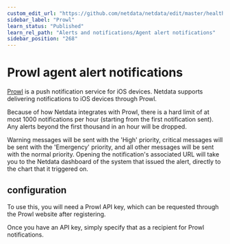 ```yaml
---
custom_edit_url: "https://github.com/netdata/netdata/edit/master/health/notifications/prowl/README.md"
sidebar_label: "Prowl"
learn_status: "Published"
learn_rel_path: "Alerts and notifications/Agent alert notifications"
sidebar_position: "268"
---
```



# Prowl agent alert notifications

[Prowl](https://www.prowlapp.com/) is a push notification service for iOS devices.  Netdata
supports delivering notifications to iOS devices through Prowl.

Because of how Netdata integrates with Prowl, there is a hard limit of
at most 1000 notifications per hour (starting from the first notification
sent).  Any alerts beyond the first thousand in an hour will be dropped.

Warning messages will be sent with the 'High' priority, critical messages
will be sent with the 'Emergency' priority, and all other messages will
be sent with the normal priority.  Opening the notification's associated
URL will take you to the Netdata dashboard of the system that issued
the alert, directly to the chart that it triggered on.

## configuration

To use this, you will need a Prowl API key, which can be requested through
the Prowl website after registering.

Once you have an API key, simply specify that as a recipient for Prowl
notifications.
